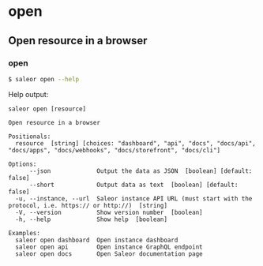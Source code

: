 # open

## Open resource in a browser

### open

```sh
$ saleor open --help
```

Help output:

```
saleor open [resource]

Open resource in a browser

Positionals:
  resource  [string] [choices: "dashboard", "api", "docs", "docs/api", "docs/apps", "docs/webhooks", "docs/storefront", "docs/cli"]

Options:
      --json             Output the data as JSON  [boolean] [default: false]
      --short            Output data as text  [boolean] [default: false]
  -u, --instance, --url  Saleor instance API URL (must start with the protocol, i.e. https:// or http://)  [string]
  -V, --version          Show version number  [boolean]
  -h, --help             Show help  [boolean]

Examples:
  saleor open dashboard  Open instance dashboard
  saleor open api        Open instance GraphQL endpoint
  saleor open docs       Open Saleor documentation page
```